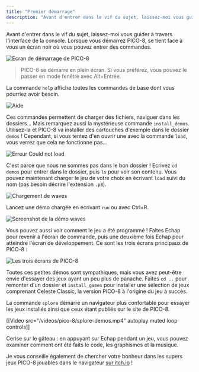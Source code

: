 ```yaml
---
title: "Premier démarrage"
description: "Avant d'entrer dans le vif du sujet, laissez-moi vous guider à travers l'interface de la console. Lorsque vous démarrez PICO-8, se tient face à vous un écran noir où vous pouvez entrer des commandes."
---
```


Avant d'entrer dans le vif du sujet, laissez-moi vous guider à travers l'interface de la console. Lorsque vous démarrez PICO-8, se tient face à vous un écran noir où vous pouvez entrer des commandes.

<Image
  src="startup.png"
  alt="Ecran de démarrage de PICO-8"
  classes="pixelated"
/>

> PICO-8 se démarre en plein écran. Si vous préférez, vous pouvez le passer en mode fenêtré avec Alt+Entrée.

La commande `help` affiche toutes les commandes de base dont vous pourriez avoir besoin.

<Image
  src="help.png"
  alt="Aide"
  classes="pixelated"
/>

Ces commandes permettent de charger des fichiers, naviguer dans les dossiers... Mais remarquez aussi la mystérieuse commande `install_demos`. Utilisez-la et PICO-8 va installer des cartouches d'exemple dans le dossier `demos` ! Cependant, si vous tentez d'en ouvrir une avec la commande `load`, vous verrez que cela ne fonctionne pas...

<Image
  src="could-not-load.png"
  alt="Erreur Could not load"
  classes="pixelated"
/>

C'est parce que nous ne sommes pas dans le bon dossier ! Ecrivez `cd demos` pour entrer dans le dossier, puis `ls` pour voir son contenu. Vous pouvez maintenant charger le jeu de votre choix en écrivant `load` suivi du nom (pas besoin décrire l'extension `.p8`).

<Image
  src="load-waves.png"
  alt="Chargement de waves"
  classes="pixelated"
/>

Lancez une démo chargée en écrivant `run` ou avec Ctrl+R.

<Image
  src="waves.png"
  alt="Screenshot de la démo waves"
  caption='"La démo "Waves"'
  classes="pixelated"
/>

Vous pouvez aussi voir comment le jeu a été programmé ! Faites Echap pour revenir à l'écran de commande, puis une deuxième fois Echap pour atteindre l'écran de développement. Ce sont les trois écrans principaux de PICO-8 :

<Image
  src="screens.png"
  alt="Les trois écrans de PICO-8"
/>

Toutes ces petites démos sont sympathiques, mais vous avez peut-être envie d'essayer des jeux ayant un peu plus de panache. Faites `cd ..` pour remonter d'un dossier et `install_games` pour installer une sélection de jeux comprenant Celeste Classic, la version PICO-8 à l'origine du jeu à succès.

La commande `splore` démarre un navigateur plus confortable pour essayer les jeux installés ainsi que ceux étant publiés sur le site de PICO-8.

[[Video src="/videos/pico-8/splore-demos.mp4" autoplay muted loop controls]]

Cerise sur le gâteau : en appuyant sur Echap pendant un jeu, vous pouvez examiner comment ont été faits le code, les graphismes et la musique.

Je vous conseille également de chercher votre bonheur dans les supers jeux PICO-8 jouables dans le navigateur [sur itch.io](https://itch.io/games/tag-pico-8) !
